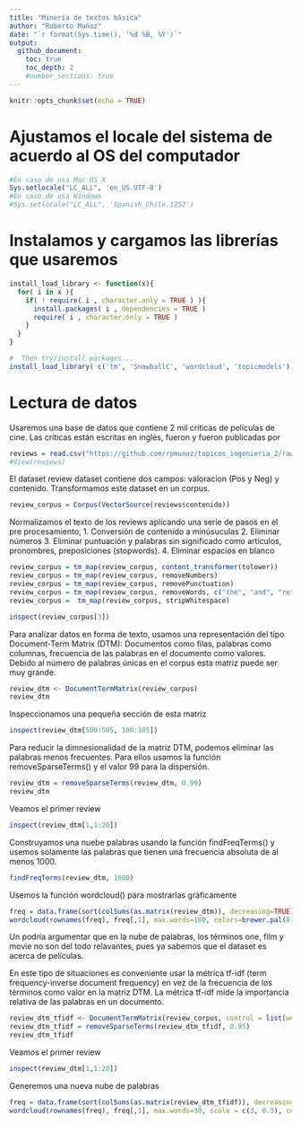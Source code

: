 ```yaml
---
title: "Minería de textos básica"
author: "Roberto Muñoz"
date: "`r format(Sys.time(), '%d %B, %Y')`"
output:
  github_document:
    toc: true
    toc_depth: 2
    #number_sections: true
---
```


```r
knitr::opts_chunk$set(echo = TRUE)
```

# Ajustamos el locale del sistema de acuerdo al OS del computador

```r
#En caso de usa Mac OS X
Sys.setlocale("LC_ALL", 'en_US.UTF-8')
#En caso de usa Windows
#Sys.setlocale("LC_ALL", 'Spanish_Chile.1252')
```

# Instalamos y cargamos las librerías que usaremos
```r
install_load_library <- function(x){
  for( i in x ){
    if( ! require( i , character.only = TRUE ) ){
      install.packages( i , dependencies = TRUE )
      require( i , character.only = TRUE )
    }
  }
}

#  Then try/install packages...
install_load_library( c('tm', 'SnowballC', 'wordcloud', 'topicmodels') )
```

# Lectura de datos
Usaremos una base de datos que contiene 2 mil críticas de películas de cine. Las críticas están escritas en inglés, fueron  y fueron publicadas por 

```r
reviews = read.csv("https://github.com/rpmunoz/topicos_ingenieria_2/raw/master/clase_1/data/movie_reviews - pang_lee_2004.csv", stringsAsFactors = F)
#View(reviews)
```

El dataset review dataset contiene dos campos: valoracion (Pos y Neg) y contenido. Transformamos este dataset en un corpus.

```r
review_corpus = Corpus(VectorSource(reviews$contenido))
```

Normalizamos el texto de los reviews aplicando una serie de pasos en el pre procesamiento,
1. Conversión de contenido a minúsuculas
2. Eliminar números
3. Eliminar puntuación y palabras sin significado como artículos, pronombres, preposiciones (stopwords).
4. Eliminar espacios en blanco

```r
review_corpus = tm_map(review_corpus, content_transformer(tolower))
review_corpus = tm_map(review_corpus, removeNumbers)
review_corpus = tm_map(review_corpus, removePunctuation)
review_corpus = tm_map(review_corpus, removeWords, c("the", "and", "re", "s", stopwords("english")))
review_corpus =  tm_map(review_corpus, stripWhitespace)
```

```r
inspect(review_corpus[3])
```

Para analizar datos en forma de texto, usamos una representación del tipo Document-Term Matrix (DTM): Documentos como filas, palabras como columnas, frecuencia de las palabras en el documento como valores. Debido al número de palabras únicas en el corpus esta matriz puede ser muy grande.

```r
review_dtm <- DocumentTermMatrix(review_corpus)
review_dtm
```

Inspeccionamos una pequeña sección de esta matriz

```r
inspect(review_dtm[500:505, 100:105])
```

Para reducir la dimnesionalidad de la matriz DTM, podemos eliminar las palabras menos frecuentes. Para ellos usamos la función removeSparseTerms() y el valor 99 para la dispersión.

```r
review_dtm = removeSparseTerms(review_dtm, 0.99)
review_dtm
```

Veamos el primer review

```r
inspect(review_dtm[1,1:20])
```

Construyamos una nuebe palabras usando la función findFreqTerms() y usemos solamente las palabras que tienen una frecuencia absoluta de al menos 1000. 

```r
findFreqTerms(review_dtm, 1000)
```

Usemos la función wordcloud() para mostrarlas gráficamente

```r
freq = data.frame(sort(colSums(as.matrix(review_dtm)), decreasing=TRUE))
wordcloud(rownames(freq), freq[,1], max.words=100, colors=brewer.pal(8, "Dark2"))
```

Un podría argumentar que en la nube de palabras, los términos one, film y movie no son del todo relavantes, pues ya sabemos que el dataset es acerca de películas.

En este tipo de situaciones es conveniente usar la métrica tf-idf (term frequency-inverse document frequency) en vez de la frecuencia de los términos como valor en la matriz DTM. La métrica tf-idf mide la importancia relativa de las palabras en un documento.

```r
review_dtm_tfidf <- DocumentTermMatrix(review_corpus, control = list(weighting = weightTfIdf))
review_dtm_tfidf = removeSparseTerms(review_dtm_tfidf, 0.95)
review_dtm_tfidf
```

Veamos el primer review

```r
inspect(review_dtm[1,1:20])
```

Generemos una nueva nube de palabras

```r
freq = data.frame(sort(colSums(as.matrix(review_dtm_tfidf)), decreasing=TRUE))
wordcloud(rownames(freq), freq[,1], max.words=30, scale = c(3, 0.3), colors=brewer.pal(8, "Dark2"))
```




